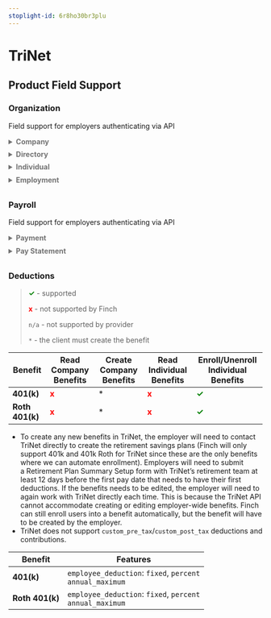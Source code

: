 ```yaml
---
stoplight-id: 6r8ho30br3plu
---
```


# TriNet

<!--## Initial Integration Set Up [uncomment to add section]-->

<!--## Employer Onboarding [uncomment to add section]-->

## Product Field Support

### Organization
<!--
type: tab
title: API
-->
Field support for employers authenticating via API
<details style="color:#737373;padding-bottom:0.6em">
<summary><h4 style="display:inline">Company</strong></summary>


  Field | Support
  ---- | -----
  `id` | <strong><span style="color:green">✓</span></strong>
  `legal_name` | <strong><span style="color:green">✓</span></strong>
  `entity.type` | <strong><span style="color:grey">-</span></strong>
  `entity.subtype` | <strong><span style="color:grey">-</span></strong>
  `primary_email` | <strong><span style="color:grey">-</span></strong>
  `primary_phone_number` | <strong><span style="color:grey">-</span></strong>
  `ein` | <strong><span style="color:grey">-</span></strong>
  `departments[].name` | <strong><span style="color:green">✓</span></strong>
  `departments[].parent`| <strong><span style="color:green">✓</span></strong>
  `departments[].parent.name`| <strong><span style="color:green">✓</span></strong>
  `locations[].line1` | <strong><span style="color:green">✓</span></strong>
  `locations[].line2` | <strong><span style="color:green">✓</span></strong>
  `locations[].city` | <strong><span style="color:green">✓</span></strong>
  `locations[].state` | <strong><span style="color:green">✓</span></strong>
  `locations[].postal_code` | <strong><span style="color:green">✓</span></strong>
  `locations[].country` | <strong><span style="color:green">✓</span></strong>
  `accounts[].routing_number` | <strong><span style="color:grey">-</span></strong>
  `accounts[].account_name` | <strong><span style="color:grey">-</span></strong>
  `accounts[].institution_name` | <strong><span style="color:grey">-</span></strong>
  `accounts[].account_type` | <strong><span style="color:grey">-</span></strong>
  `accounts[].account_number` | <strong><span style="color:grey">-</span></strong>

</details>

<details style="color:#737373;padding-bottom:0.6em">
<summary><h4 style="display:inline">Directory</strong></summary>

  Field | Support
  --- | ---
  `id` | <strong><span style="color:green">✓</span></strong>
  `first_name` | <strong><span style="color:green">✓</span></strong>
  `middle_name` | <strong><span style="color:green">✓</span></strong>
  `last_name` | <strong><span style="color:green">✓</span></strong>
  `manager.id` | <strong><span style="color:green">✓</span></strong>
  `department.name` | <strong><span style="color:green">✓</span></strong>
  `is_active` | <strong><span style="color:green">✓</span></strong>

</details>

<details style="color:#737373;padding-bottom:0.6em">
<summary><h4 style="display:inline">Individual</strong></summary>


  Field | Support
  --- | ---
  `id` | <strong><span style="color:green">✓</span></strong>
  `first_name` | <strong><span style="color:green">✓</span></strong>
  `middle_name` | <strong><span style="color:green">✓</span></strong>
  `last_name` | <strong><span style="color:green">✓</span></strong>
  `preferred_name` | <strong><span style="color:green">✓</span></strong>
  `emails[].data` | <strong><span style="color:green">✓</span></strong>
  `emails[].type` | <strong><span style="color:green">✓</span></strong>
  `phone_numbers[].data` | <strong><span style="color:green">✓</span></strong>
  `phone_numbers[].type` | <strong><span style="color:green">✓</span></strong>
  `dob` | <strong><span style="color:green">✓</span></strong>
  `residence.line1` | <strong><span style="color:green">✓</span></strong>
  `residence.line2` | <strong><span style="color:green">✓</span></strong>
  `residence.city` | <strong><span style="color:green">✓</span></strong>
  `residence.state` | <strong><span style="color:green">✓</span></strong>
  `residence.postal_code` | <strong><span style="color:green">✓</span></strong>
  `residence.country` | <strong><span style="color:green">✓</span></strong>
  `gender` | <strong><span style="color:green">✓</span></strong>
  `ethnicity` | <strong><span style="color:green">✓</span></strong>
  `ssn` | <strong><span style="color:green">✓</span></strong>
  `encrypted_ssn` | <strong><span style="color:grey">-</span></strong>

</details>

<details style="color:#737373;padding-bottom:0.6em">
<summary><h4 style="display:inline">Employment</strong></summary>


  Field | Support
  --- | ---
  `id` | <strong><span style="color:green">✓</span></strong>
  `source_id` | <strong><span style="color:green">✓</span></strong>
  `first_name` | <strong><span style="color:green">✓</span></strong>
  `middle_name` | <strong><span style="color:green">✓</span></strong>
  `last_name` | <strong><span style="color:green">✓</span></strong>
  `title` | <strong><span style="color:green">✓</span></strong>
  `manager.id` | <strong><span style="color:green">✓</span></strong>
  `department.name` | <strong><span style="color:green">✓</span></strong>
  `employment.type` | <strong><span style="color:green">✓</span></strong>
  `employment.subtype` | <strong><span style="color:green">✓</span></strong>
  `start_date` | <strong><span style="color:green">✓</span></strong>
  `end_date` | <strong><span style="color:green">✓</span></strong>
  `is_active` | <strong><span style="color:green">✓</span></strong>
  `location.line1` | <strong><span style="color:green">✓</span></strong>
  `location.line2` | <strong><span style="color:green">✓</span></strong>
  `location.city` | <strong><span style="color:green">✓</span></strong>
  `location.state` | <strong><span style="color:green">✓</span></strong>
  `location.postal_code` | <strong><span style="color:green">✓</span></strong>
  `location.country` | <strong><span style="color:green">✓</span></strong>
  `income.unit` | <strong><span style="color:green">✓</span></strong>
  `income.amount` | <strong><span style="color:green">✓</span></strong>
  `income.currency` | <strong><span style="color:green">✓</span></strong>
  `income_history` | <strong><span style="color:green">✓</span></strong>
  `class_code` | <strong><span style="color:green">✓</span></strong>
  `custom_fields` | <strong><span style="color:green">✓</span></strong>

</details>

<!-- type: tab-end -->

### Payroll
<!--
type: tab
title: API
-->
Field support for employers authenticating via API
<details style="color:#737373;padding-bottom:0.6em">
<summary><h4 style="display:inline">Payment</strong></summary>


  Field | Support
  --- | ---
  `id` | <strong><span style="color:green">✓</span></strong>
  `pay_period.start_date` | <strong><span style="color:green">✓</span></strong>
  `pay_period.end_date` | <strong><span style="color:green">✓</span></strong>
  `pay_date` | <strong><span style="color:green">✓</span></strong>
  `debit_date` | <strong><span style="color:grey">-</span></strong>
  `company_debit` | <strong><span style="color:grey">-</span></strong>
  `gross_pay` | <strong><span style="color:green">✓</span></strong>
  `net_pay` | <strong><span style="color:green">✓</span></strong>
  `employer_taxes` | <strong><span style="color:grey">-</span></strong>
  `employee_taxes` | <strong><span style="color:green">✓</span></strong>
  `individual_ids` | <strong><span style="color:green">✓</span></strong>


</details>

<details style="color:#737373;padding-bottom:0.6em">
<summary><h4 style="display:inline">Pay Statement</strong></summary>


  Field | Support
  --- | ---
  `individual_id` | <strong><span style="color:green">✓</span></strong>
  `type` | <strong><span style="color:green">✓</span></strong>
  `payment_method` | <strong><span style="color:grey">-</span></strong>
  `total_hours` | <strong><span style="color:green">✓</span></strong>
  `gross_pay` | <strong><span style="color:green">✓</span></strong>
  `net_pay` | <strong><span style="color:green">✓</span></strong>
  `earnings[].type` | <strong><span style="color:green">✓</span></strong>
  `earnings[].name` | <strong><span style="color:green">✓</span></strong>
  `earnings[].amount` | <strong><span style="color:green">✓</span></strong>
  `earnings[].currency` | <strong><span style="color:green">✓</span></strong>
  `earnings[].hours` | <strong><span style="color:green">✓</span></strong>
  `taxes[].type` | <strong><span style="color:green">✓</span></strong>
  `taxes[].name` | <strong><span style="color:green">✓</span></strong>
  `taxes[].amount` | <strong><span style="color:green">✓</span></strong>
  `taxes[].currency` | <strong><span style="color:green">✓</span></strong>
  `employee_deductions[].type` | <strong><span style="color:green">✓</span></strong>
  `employee_deductions[].name` | <strong><span style="color:green">✓</span></strong>
  `employee_deductions[].amount` | <strong><span style="color:green">✓</span></strong>
  `employee_deductions[].currency` | <strong><span style="color:green">✓</span></strong>
  `employee_deductions[].pre_tax` | <strong><span style="color:green">✓</span></strong>
  `employer_contributions[].type` | <strong><span style="color:green">✓</span></strong>
  `employer_contributions[].name` | <strong><span style="color:green">✓</span></strong>
  `employer_contributions[].amount` | <strong><span style="color:green">✓</span></strong>
  `employer_contributions[].currency` | <strong><span style="color:green">✓</span></strong>

</details>

<!-- type: tab-end -->

### Deductions
><strong><span style="color:green">✓</span></strong> - supported
>
><strong><span style="color:red">x</span></strong> - not supported by Finch
>
>`n/a` - not supported by provider
>
>`*` - the client must create the benefit
<!--
type: tab
title: Supported Operations
-->

Benefit | Read Company Benefits | Create Company Benefits | Read Individual Benefits | Enroll/Unenroll Individual Benefits
--------|----------|---------|------------|------------
**401(k)** | <strong><span style="color:red">x</span></strong> | * | <strong><span style="color:red">x</span></strong> | <strong><span style="color:green">✓</span></strong> |
**Roth 401(k)** | <strong><span style="color:red">x</span></strong> | * | <strong><span style="color:red">x</span></strong> | <strong><span style="color:green">✓</span></strong> |

- To create any new benefits in TriNet, the employer will need to contact TriNet directly to create the retirement savings plans (Finch will only support 401k and 401k Roth for TriNet since these are the only benefits where we can automate enrollment). Employers will need to submit a Retirement Plan Summary Setup form with TriNet’s retirement team at least 12 days before the first pay date that needs to have their first deductions. If the benefits needs to be edited, the employer will need to again work with TriNet directly each time. This is because the TriNet API cannot accommodate creating or editing employer-wide benefits. Finch can still enroll users into a benefit automatically, but the benefit will have to be created by the employer.
- TriNet does not support `custom_pre_tax`/`custom_post_tax` deductions and contributions.

<!--
type: tab
title: Supported Features
-->

Benefit | Features
--------|----------
**401(k)** | `employee_deduction`: `fixed`, `percent`<br>`annual_maximum`
**Roth 401(k)** | `employee_deduction`: `fixed`, `percent`<br>`annual_maximum`

<!-- type: tab-end -->
